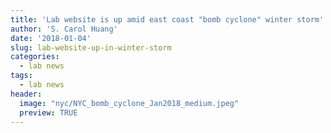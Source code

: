 ```yaml
---
title: 'Lab website is up amid east coast "bomb cyclone" winter storm'
author: 'S. Carol Huang'
date: '2018-01-04'
slug: lab-website-up-in-winter-storm
categories:
  - lab news
tags:
  - lab news
header:
  image: "nyc/NYC_bomb_cyclone_Jan2018_medium.jpeg"
  preview: TRUE
---
```


